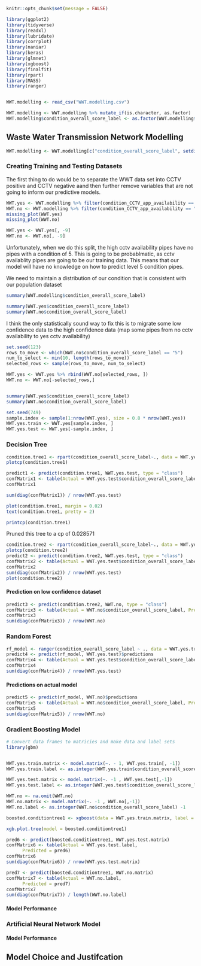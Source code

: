```r
knitr::opts_chunk$set(message = FALSE)

```



```r
library(ggplot2)
library(tidyverse)
library(readxl)
library(lubridate)
library(corrplot)
library(naniar)
library(keras)
library(glmnet)
library(xgboost)
library(finalfit)
library(rpart)
library(MASS)
library(ranger)


WWT.modelling <- read_csv("WWT.modelling.csv")

WWT.modelling <- WWT.modelling %>% mutate_if(is.character, as.factor)
WWT.modelling$condition_overall_score_label <- as.factor(WWT.modelling$condition_overall_score_label)
```


## Waste Water Transmission Network Modelling 

```r
WWT.modelling <- WWT.modelling[c("condition_overall_score_label", setdiff(names(WWT.modelling), "condition_overall_score_label"))] 
```

### Creating Training and Testing Datasets

The first thing to do would be to separate the WWT data set into CCTV positive and CCTV negative aand then further remove variables that are not going to inform our predictive models. 

```r
WWT.yes <- WWT.modelling %>% filter(condition_CCTV_app_availability == "yes")
WWT.no <- WWT.modelling %>% filter(condition_CCTV_app_availability == "no")
missing_plot(WWT.yes)
missing_plot(WWT.no)

```
```r
WWT.yes <- WWT.yes[, -9]
WWT.no <- WWT.no[, -9]
```

Unfortunately, when we do this split, the high cctv availability pipes have no pipes with a condition of 5. This is going to be probablmatic, as cctv availablity pipes are going to be our training data. This means that our model will have no knowledge on how to predict level 5 condition pipes. 

We need to maintain a distribution of our condition that is consistent with our population dataset 

```r
summary(WWT.modelling$condition_overall_score_label)
```
```r
summary(WWT.yes$condition_overall_score_label)
summary(WWT.no$condition_overall_score_label)
```
I think the only statistically sound way to fix this is to migrate some low confidence data to the high confidence data (map some pipes from no cctv availability to yes cctv availability) 


```r
set.seed(123)
rows_to_move <- which(WWT.no$condition_overall_score_label == "5")
num_to_select <- min(10, length(rows_to_move))
selected_rows <- sample(rows_to_move, num_to_select)

WWT.yes <- WWT.yes %>% rbind(WWT.no[selected_rows, ])
WWT.no <- WWT.no[-selected_rows,]


summary(WWT.yes$condition_overall_score_label)
summary(WWT.no$condition_overall_score_label)
```
```r
set.seed(749)
sample.index <- sample(1:nrow(WWT.yes), size = 0.8 * nrow(WWT.yes))
WWT.yes.train <- WWT.yes[sample.index, ]
WWT.yes.test <- WWT.yes[-sample.index, ]
```


### Decision Tree 


```r


condition.tree1 <- rpart(condition_overall_score_label~., data = WWT.yes.train)
plotcp(condition.tree1)
```
```r
predict1 <- predict(condition.tree1, WWT.yes.test, type = "class")
confMatrix1 <- table(Actual = WWT.yes.test$condition_overall_score_label, Predicted = predict1)
confMatrix1
```

```r
sum(diag(confMatrix1)) / nrow(WWT.yes.test)
```
```r
plot(condition.tree1, margin = 0.02)
text(condition.tree1, pretty = 2)
```

```r
printcp(condition.tree1)
```
Pruned this tree to a cp of 0.028571

```r
condition.tree2 <- rpart(condition_overall_score_label~., data = WWT.yes.train, cp =0.028751)
plotcp(condition.tree2)
predict2 <- predict(condition.tree2, WWT.yes.test, type = "class")
confMatrix2 <- table(Actual = WWT.yes.test$condition_overall_score_label, Predicted = predict2)
confMatrix2
sum(diag(confMatrix2)) / nrow(WWT.yes.test)
plot(condition.tree2)
```


#### Prediction on low confidence dataset

```r
predict3 <- predict(condition.tree2, WWT.no, type = "class")
confMatrix3 <- table(Actual = WWT.no$condition_overall_score_label, Predicted = predict3)
confMatrix3
sum(diag(confMatrix3)) / nrow(WWT.no)
```



### Random Forest


```r
rf_model <- ranger(condition_overall_score_label ~ ., data = WWT.yes.train, trees = 10000, mtry = 5)
predict4 <- predict(rf_model, WWT.yes.test)$predictions
confMatrix4 <- table(Actual = WWT.yes.test$condition_overall_score_label, Predicted = predict4)
confMatrix4
sum(diag(confMatrix4)) / nrow(WWT.yes.test)
```


#### Predictions on actual model

```r
predict5 <- predict(rf_model, WWT.no)$predictions
confMatrix5 <- table(Actual = WWT.no$condition_overall_score_label, Predicted = predict5)
confMatrix5
sum(diag(confMatrix5)) / nrow(WWT.no)
```


### Gradient Boosting Model

```r
# Convert data frames to matricies and make data and label sets 
library(gbm)


WWT.yes.train.matrix <- model.matrix(~. - 1, WWT.yes.train[, -1])
WWT.yes.train.label <- as.integer(WWT.yes.train$condition_overall_score_label) - 1

WWT.yes.test.matrix <- model.matrix(~. -1 , WWT.yes.test[,-1])
WWT.yes.test.label <- as.integer(WWT.yes.test$condition_overall_score_label) -1 

WWT.no <- na.omit(WWT.no)
WWT.no.matrix <- model.matrix(~. -1 , WWT.no[,-1])
WWT.no.label <- as.integer(WWT.no$condition_overall_score_label) -1

```



```r
boosted.conditiontree1 <- xgboost(data = WWT.yes.train.matrix, label = WWT.yes.train.label, max_depth = 10, eta = 1, nthreads = 2, nrounds = 50, num_class = 6, objective = "multi:softmax", verbose = 1 )
```

```r
xgb.plot.tree(model = boosted.conditiontree1)
```


```r
pred6 <- predict(boosted.conditiontree1, WWT.yes.test.matrix)
confMatrix6 <- table(Actual = WWT.yes.test.label, 
      Predicted = pred6) 
confMatrix6
sum(diag(confMatrix6)) / nrow(WWT.yes.test.matrix)
```
```r
pred7 <- predict(boosted.conditiontree1, WWT.no.matrix)
confMatrix7 <- table(Actual = WWT.no.label, 
      Predicted = pred7) 
confMatrix7
sum(diag(confMatrix7)) / length(WWT.no.label)
```
#### Model Performance



### Artificial Neural Network Model



#### Model Performance




## Model Choice and Justifcation 







